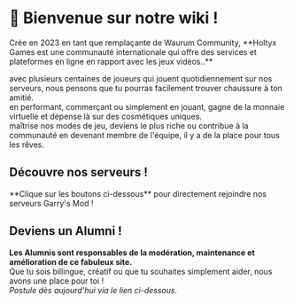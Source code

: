 
# 👋 Bienvenue sur notre wiki !
<Callout type="info" emoji="ℹ️">
   Crée en 2023 en tant que remplaçante de Waurum Community, **Holtyx Games est une communauté internationale qui offre des services et plateformes en ligne en rapport avec les jeux vidéos..**
</Callout>

<ColorText text="➤ Fais toi des amis :" class="font-semibold text-orange-400" /> avec plusieurs centaines de joueurs qui jouent quotidiennement sur nos serveurs, nous pensons que tu pourras facilement trouver chaussure à ton amitié.  
<ColorText text="➤ Sois reconnu :" class="font-semibold text-orange-400" /> en performant, commerçant ou simplement en jouant, gagne de la monnaie virtuelle et dépense là sur des cosmétiques uniques.  
<ColorText text="➤ Définis toi des objectifs :" class="font-semibold text-orange-400" /> maîtrise nos modes de jeu, deviens le plus riche ou contribue à la communauté en devenant membre de l'équipe, il y a de la place pour tous les rêves.

<Cards>
  <Card title="🌐 Apprends en plus" href="#" />
  <Card title="🧡 Supporte notre projet" href="steam://connect/57.128.22.118:27015" />
  <Card title="🔔 Rejoins le Discord" href="steam://connect/57.128.22.118:27005" />
</Cards>

## Découvre nos serveurs !
<Callout type="info" emoji="ℹ️">
   **Clique sur les boutons ci-dessous** pour directement rejoindre nos serveurs Garry's Mod !
</Callout>

<Cards>
  <Card title="🐻 Pedobear" href="steam://connect/57.128.22.118:27005" />
  <Card title="🪑 Prop Hunt" href="steam://connect/57.128.22.118:27015" />
  <Card title="💀 Deathrun [Juillet 2024]" href="#" />
  <Card title="🌊 Surf [Août 2024]" href="#" />
  <Card title="🔫 gRoyale [Q4 2024]" href="#" />
  <Card title="☄️gMMO [Q4 2024]" href="#" />
</Cards>

## Deviens un Alumni !
**Les Alumnis sont responsables de la modération, maintenance et amélioration de ce fabuleux site.**  
Que tu sois billingue, créatif ou que tu souhaites simplement aider, nous avons une place pour toi !  
*Postule dès aujourd'hui via le lien ci-dessous.*
<Cards>
  <Card title="ℹ️ Bientôt disponible..." href="#" />
</Cards>